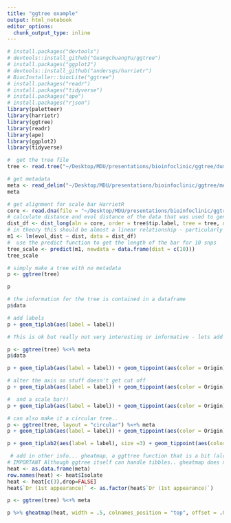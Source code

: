```yaml
---
title: "ggtree example"
output: html_notebook
editor_options: 
  chunk_output_type: inline
---
```


```r
# install.packages("devtools")
# devtools::install_github("GuangchuangYu/ggtree")
# install.packages("ggplot2")
# devtools::install_github("andersgs/harrietr")
# BiocInstaller::biocLite("ggtree")
# install.packages("readr")
# install.packages("tidyverse")
# install.packages("ape")
# install.packages("rjson")
library(paletteer)
library(harrietr)
library(ggtree)
library(readr)
library(ape)
library(ggplot2)
library(tidyverse)

```



```r
#  get the tree file
tree <- read.tree("~/Desktop/MDU/presentations/bioinfoclinic/ggtree/dummy_tree.treefile")
```

```r
# get metadata
meta <- read_delim("~/Desktop/MDU/presentations/bioinfoclinic/ggtree/metatable.tab", delim = "\t")
meta
```

```r
# get alignment for scale bar HarrietR
core <- read.dna(file = "~/Desktop/MDU/presentations/bioinfoclinic/ggtree/core.aln", format = "fasta")
# calculate distance and evol distance of the data that was used to generate the tree.
dist_df <- dist_long(aln = core, order = tree$tip.label, tree = tree, dist = "N")
# in theory this should be almost a linear relationship - particularly at shorter distances
m1 <- lm(evol_dist ~ dist, data = dist_df)
#  use the predict function to get the length of the bar for 10 snps
tree_scale <- predict(m1, newdata = data.frame(dist = c(10)))
tree_scale
```

```r
# simply make a tree with no metadata
p <- ggtree(tree)

p
```

```r
# the information for the tree is contained in a dataframe
p$data

```

```r

# add labels
p + geom_tiplab(aes(label = label))
```
```r
# This is ok but really not very interesting or informative - lets add some color

p <- ggtree(tree) %<+% meta
p$data
```
```r
p + geom_tiplab(aes(label = label)) + geom_tippoint(aes(color = Origin)) + theme(legend.position = "left")
```

```r
# alter the axis so stuff doesn't get cut off
p + geom_tiplab(aes(label = label)) + geom_tippoint(aes(color = Origin)) + theme(legend.position = "left") + xlim(0,0.00005)

```
```r
#  and a scale bar!!
p + geom_tiplab(aes(label = label)) + geom_tippoint(aes(color = Origin)) + theme(legend.position = "left") + xlim(0,0.00005) + annotate(geom = 'segment', x = 0, xend = (tree_scale) , y = 0, yend = 0) +   annotate(geom = 'text', label = '~ 10 SNPs', x = 0.000001, y =-.5, size = 4) 
```

```r
# can also make it a circular tree..
p <- ggtree(tree, layout = "circular") %<+% meta
p + geom_tiplab(aes(label = label)) + geom_tippoint(aes(color = Origin)) + theme(legend.position = "left")

```
```r
p + geom_tiplab2(aes(label = label), size =3) + geom_tippoint(aes(color = Origin)) + theme(legend.position = "left") + ylim(0,12)

```
```r
 # add in other info... gheatmap, a ggttree function that is a bit (alot) weird
# IMPORTANT Although ggtree itself can handle tibbles.. gheatmap does not -- do the dataframe you use to annotate must be an ACTUAL dataframe
heat <- as.data.frame(meta)
row.names(heat) <- heat$Isolate
heat <- heat[c(3),drop=FALSE]
heat$`Dr (1st appearance)` <- as.factor(heat$`Dr (1st appearance)`)
```

```r
p <- ggtree(tree) %<+% meta

p %>% gheatmap(heat, width = .5, colnames_position = "top", offset = .000005) + geom_tiplab(aes(label = label), size =3) + geom_tippoint(aes(color = Origin)) + theme(legend.position = "left") + xlim(0,0.00005) + annotate(geom = 'segment', x = 0, xend = (tree_scale) , y = 0, yend = 0) +   annotate(geom = 'text', label = '~ 10 SNPs', x = 0.000001, y =-.5, size = 4) 
```

